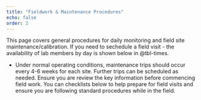 ```yaml
---
title: "Fieldwork & Maintenance Procedures"
echo: false
order: 2
---
```


This page covers general procedures for daily monitoring and field site maintenance/calibration.  If you need to sechedule a field visit - the availability of lab members by day is shown below in @tbl-times.

*  Under normal operating conditions, maintenance trips should occur every 4-6 weeks for each site.  Further trips can be scheduled as needed.  Ensure you are review the key information before commencing field work.  You can checklists below to help prepare for field visits and ensure you are following standard procedures while in the field.
